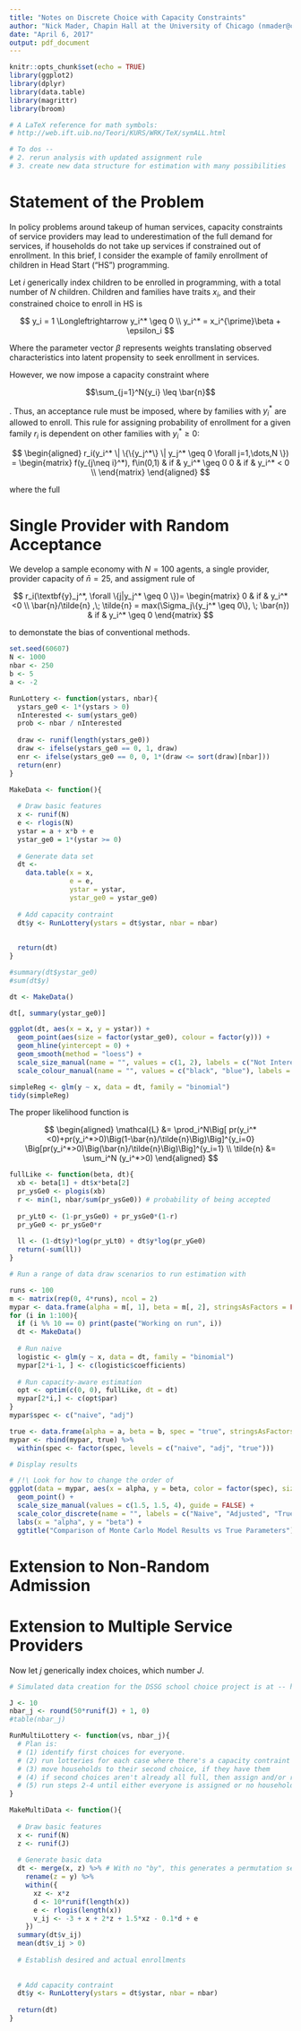```yaml
---
title: "Notes on Discrete Choice with Capacity Constraints"
author: "Nick Mader, Chapin Hall at the University of Chicago (nmader@chapinhall.org)"
date: "April 6, 2017"
output: pdf_document
---
```


```r

knitr::opts_chunk$set(echo = TRUE)
library(ggplot2)
library(dplyr)
library(data.table)
library(magrittr)
library(broom)

# A LaTeX reference for math symbols:
# http://web.ift.uib.no/Teori/KURS/WRK/TeX/symALL.html

# To dos --
# 2. rerun analysis with updated assignment rule
# 3. create new data structure for estimation with many possibilities

```

# Statement of the Problem

In policy problems around takeup of human services, capacity constraints of service providers may lead to underestimation of the full demand for services, if households do not take up services if constrained out of enrollment. In this brief, I consider the example of family enrollment of children in Head Start ("HS") programming.

Let $i$ generically index children to be enrolled in programming, with a total number of $N$ children. Children and families have traits $x_i$, and their constrained choice to enroll in HS is

$$
y_i = 1 \Longleftrightarrow y_i^* \geq 0 \\
y_i^* = x_i^{\prime}\beta + \epsilon_i
$$

Where the parameter vector $\beta$ represents weights translating observed characteristics into latent propensity to seek enrollment in services.

However, we now impose a capacity constraint where

$$\sum_{j=1}^N{y_i} \leq \bar{n}$$

. Thus, an acceptance rule must be imposed, where by families with $y_i^*$ are allowed to enroll. This rule for assigning probability of enrollment for a given family $r_i$ is dependent on other families with $y_i^* \geq 0$:

$$
\begin{aligned}
r_i(y_i^* \| \{\{y_j^*\} \| y_j^* \geq 0 \forall j=1,\dots,N \}) =
\begin{matrix}
f(y_{j\neq i}^*), f\in(0,1) & if & y_i^* \geq 0
0 & if & y_i^* < 0 \\
\end{matrix}
\end{aligned}
$$

where the full 

# Single Provider with Random Acceptance

We develop a sample economy with $N=100$ agents, a single provider, provider capacity of $\bar{n}=25$, and assigment rule of

$$
r_i(\textbf{y}_j^*, \forall \{j|y_j^* \geq 0 \})=
\begin{matrix}
0 & if & y_i^*<0 \\
\bar{n}/\tilde{n} ,\; \tilde{n} = max(\Sigma_j\{y_j^* \geq 0\}, \; \bar{n})  & if & y_i^* \geq 0 
\end{matrix}
$$

to demonstate the bias of conventional methods. 

```r
set.seed(60607)
N <- 1000
nbar <- 250
b <- 5
a <- -2

RunLottery <- function(ystars, nbar){
  ystars_ge0 <- 1*(ystars > 0)
  nInterested <- sum(ystars_ge0)
  prob <- nbar / nInterested
  
  draw <- runif(length(ystars_ge0))
  draw <- ifelse(ystars_ge0 == 0, 1, draw)
  enr <- ifelse(ystars_ge0 == 0, 0, 1*(draw <= sort(draw)[nbar]))
  return(enr)
}

MakeData <- function(){
  
  # Draw basic features
  x <- runif(N)
  e <- rlogis(N)
  ystar = a + x*b + e
  ystar_ge0 = 1*(ystar >= 0)
  
  # Generate data set
  dt <- 
    data.table(x = x,
               e = e,
               ystar = ystar,
               ystar_ge0 = ystar_ge0)
    
  # Add capacity contraint
  dt$y <- RunLottery(ystars = dt$ystar, nbar = nbar)
  
  
  return(dt)
}

#summary(dt$ystar_ge0)
#sum(dt$y)

dt <- MakeData()

dt[, summary(ystar_ge0)]

```

<!-- Visualize enrollments -->
```r
ggplot(dt, aes(x = x, y = ystar)) +
  geom_point(aes(size = factor(ystar_ge0), colour = factor(y))) +
  geom_hline(yintercept = 0) +
  geom_smooth(method = "loess") +
  scale_size_manual(name = "", values = c(1, 2), labels = c("Not Interested", "Interested")) +
  scale_colour_manual(name = "", values = c("black", "blue"), labels = c("Not Enrolled", "Enrolled"))

```


```r
simpleReg <- glm(y ~ x, data = dt, family = "binomial")
tidy(simpleReg)
```

<!-- /!\ Demonstrate fix. Basically--modify the individual likelihoods -->

The proper likelihood function is

$$
\begin{aligned}
\mathcal{L} &= \prod_i^N\Big[ pr(y_i^*<0)+pr(y_i^*>0)\Big(1-\bar{n}/\tilde{n}\Big)\Big]^{y_i=0}
  \Big[pr(y_i^*>0)\Big(\bar{n}/\tilde{n}\Big)\Big]^{y_i=1} \\
\tilde{n} &= \sum_i^N (y_i^*>0)
\end{aligned}
$$

```r

fullLike <- function(beta, dt){
  xb <- beta[1] + dt$x*beta[2]
  pr_ysGe0 <- plogis(xb)
  r <- min(1, nbar/sum(pr_ysGe0)) # probability of being accepted
  
  pr_yLt0 <- (1-pr_ysGe0) + pr_ysGe0*(1-r)
  pr_yGe0 <- pr_ysGe0*r
  
  ll <- (1-dt$y)*log(pr_yLt0) + dt$y*log(pr_yGe0)
  return(-sum(ll))
}

# Run a range of data draw scenarios to run estimation with

runs <- 100
m <- matrix(rep(0, 4*runs), ncol = 2)
mypar <- data.frame(alpha = m[, 1], beta = m[, 2], stringsAsFactors = FALSE)
for (i in 1:100){
  if (i %% 10 == 0) print(paste("Working on run", i))
  dt <- MakeData()
  
  # Run naive
  logistic <- glm(y ~ x, data = dt, family = "binomial")
  mypar[2*i-1, ] <- c(logistic$coefficients)
  
  # Run capacity-aware estimation
  opt <- optim(c(0, 0), fullLike, dt = dt)
  mypar[2*i,] <- c(opt$par)
}
mypar$spec <- c("naive", "adj")

true <- data.frame(alpha = a, beta = b, spec = "true", stringsAsFactors = FALSE)
mypar <- rbind(mypar, true) %>%
  within(spec <- factor(spec, levels = c("naive", "adj", "true")))

# Display results

# /!\ Look for how to change the order of 
ggplot(data = mypar, aes(x = alpha, y = beta, color = factor(spec), size = factor(spec))) +
  geom_point() +
  scale_size_manual(values = c(1.5, 1.5, 4), guide = FALSE) +
  scale_color_discrete(name = "", labels = c("Naive", "Adjusted", "True")) +
  labs(x = "alpha", y = "beta") +
  ggtitle("Comparison of Monte Carlo Model Results vs True Parameters")

```


# Extension to Non-Random Admission

<!-- Basically, whoever wants it more, as something like probability being proportional to max(y*,0) -->

# Extension to Multiple Service Providers

Now let $j$ generically index choices, which number $J$.

```r

# Simulated data creation for the DSSG school choice project is at -- https://github.com/dssg/predicting_student_enrollment/blob/e7938399ffc67fddc7e7fc62d11ed757f65fa6c9/estimation-sandbox/gen-sim-data-for-estimation.R

J <- 10
nbar_j <- round(50*runif(J) + 1, 0)
#table(nbar_j)

RunMultiLottery <- function(vs, nbar_j){
  # Plan is:
  # (1) identify first choices for everyone. 
  # (2) run lotteries for each case where there's a capacity contraint to determine who gets in
  # (3) move households to their second choice, if they have them
  # (4) if second choices aren't already all full, then assign and/or run lotteries
  # (5) run steps 2-4 until either everyone is assigned or no household has a remaining choice of interest
}

MakeMultiData <- function(){
  
  # Draw basic features
  x <- runif(N)
  z <- runif(J)
  
  # Generate basic data
  dt <- merge(x, z) %>% # With no "by", this generates a permutation set
    rename(z = y) %>%
    within({
      xz <- x*z
      d <- 10*runif(length(x))
      e <- rlogis(length(x))
      v_ij <- -3 + x + 2*z + 1.5*xz - 0.1*d + e
    })
  summary(dt$v_ij)
  mean(dt$v_ij > 0)
  
  # Establish desired and actual enrollments
  
  
  # Add capacity contraint
  dt$y <- RunLottery(ystars = dt$ystar, nbar = nbar)
  
  return(dt)
}

```



